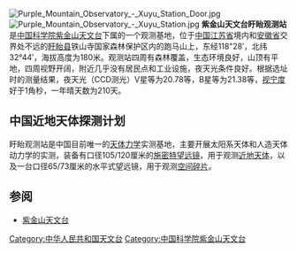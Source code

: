 [[File:Purple_Mountain_Observatory_-_Xuyu_Station_Door.jpg|thumb]]
[[File:Purple_Mountain_Observatory_-_Xuyu_Station.jpg|thumb]]
'''紫金山天文台盱眙观测站'''是[[中国科学院紫金山天文台|中国科学院紫金山天文台]]下属的一个观测基地，位于[[中国|中国]][[江苏省|江苏省]]境内和[[安徽省|安徽省]]交界处不远的[[盱眙县|盱眙县]]铁山寺国家森林保护区内的跑马山上，东经118"28′，北纬32°44′，海拔高度为180米。观测站四周有森林覆盖，生态环境良好，山顶有平地，四周视野开阔，附近几乎没有居民点和工业设施，夜天光条件良好。根据选址时的测量结果，夜天光（CCD测光）V星等为20.78等，B星等为21.38等，[[视宁度|视宁度]]好于1角秒，一年晴天数为210天。

== 中国近地天体探测计划 ==

盱眙观测站是中国目前唯一的[[天体力学|天体力学]]实测基地，主要开展太阳系天体和人造天体动力学的实测，装备有口径105/120厘米的[[施密特望远镜|施密特望远镜]]，用于观测[[近地天体|近地天体]]，以及一台口径65/73厘米的水平式望远镜，用于观测[[空间碎片|空间碎片]]。

== 参阅 ==
*[[紫金山天文台|紫金山天文台]]

[[Category:中华人民共和国天文台|Category:中华人民共和国天文台]]
[[Category:中国科学院紫金山天文台|Category:中国科学院紫金山天文台]]